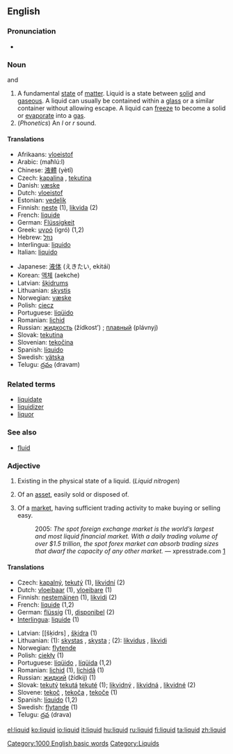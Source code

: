 ==English==

===Pronunciation===
*{{audio|en-us-liquid.ogg|Audio (US)}}

===Noun===
{{en-noun-reg}}  {{countable}} and {{uncountable}}

#A fundamental [[state]] of [[matter]]. Liquid is a state between [[solid]] and [[gaseous]]. A liquid can usually be contained within a [[glass]] or a similar container without allowing escape. A liquid can [[freeze]] to become a solid or [[evaporate]] into a [[gas]].
#(''Phonetics'') An ''l'' or ''r'' sound.

====Translations====
{{top}}
*Afrikaans: [[vloeistof]]
*Arabic: {{ARchar|[[محلول]]}} (maħlú:l) {{m}}
*Chinese: [[液體]] (yètǐ)
*Czech: [[kapalina]] {{f}}, [[tekutina]] {{f}}
*Danish: [[væske]] {{c}}
*Dutch: [[vloeistof]] {{f}}
*Estonian: [[vedelik]]
*Finnish: [[neste]] (1), [[likvida]] (2)
*French: [[liquide]] {{m}}
*German: [[Flüssigkeit]] {{f}}
*Greek: [[υγρό]] (igró) {{f}} (1,2)
*Hebrew: [[נוזל]] {{m}}
*Interlingua: [[liquido]]
*Italian: [[liquido]] {{m}}
{{mid}}
*Japanese: [[液体]] (えきたい, ekitái)
*Korean: [[액체]] (aekche)
*Latvian: [[šķidrums]] {{m}}
*Lithuanian: [[skystis]] {{m}}
*Norwegian: [[væske]] {{f}}
*Polish: [[ciecz]] {{f}}
*Portuguese: [[líqüido]] {{m}}
*Romanian: [[lichid]] {{n}}
*Russian: [[жидкость]] (žídkost’) {{f}}; [[плавный]] (plávnyj) {{m}}
*Slovak: [[tekutina]] {{f}}
*Slovenian: [[tekočina]] {{f}}
*Spanish: [[líquido]] {{m}}
*Swedish: [[vätska]]
*Telugu: [[ద్రవం]] (dravam)
{{bottom}}

===Related terms===
*[[liquidate]]
*[[liquidizer]]
*[[liquor]]

===See also===
*[[fluid]]

===Adjective===
{{en-adj-more-most}}

#Existing in the physical state of a liquid.  (''Liquid nitrogen'')
# {{finance}} Of an [[asset]], easily sold or disposed of.
# {{finance}} Of a [[market]], having sufficient trading activity to make buying or selling easy.
#: 2005: ''The spot foreign exchange market is the world’s largest and most liquid financial market. With a daily trading volume of over $1.5 trillion, the spot forex market can absorb trading sizes that dwarf the capacity of any other market.'' &mdash; xpresstrade.com [http://www.xpresstrade.com/24hour_liquidity.html]

====Translations====
{{top}}
*Czech: [[kapalný]], [[tekutý]] (1), [[likvidní]] (2)
*Dutch: [[vloeibaar]] (1), [[vloeibare]] (1)
*Finnish: [[nestemäinen]] (1), [[likvidi]] (2)
*French: [[liquide]] {{m}} {{f}} (1,2)
*German: [[flüssig]] (1), [[disponibel]] (2)
*[[Interlingua]]: [[liquide]] (1)
{{mid}}
*Latvian: [[šķidrs] {{m}}, [[šķidra]] {{f}} (1)
*Lithuanian: (1): [[skystas]] {{m}}, [[skysta]] {{f}}; (2): [[likvidus]] {{m}}, [[likvidi]] {{f}}
*Norwegian: [[flytende]]
*Polish: [[ciekły]] {{m}} (1)
*Portuguese: [[líqüido]] {{m}}, [[líqüida]] {{f}} (1,2)
*Romanian: [[lichid]] {{m}} (1), [[lichidă]] {{f}} (1)
*Russian: [[жидкий]] (žídkij) (1)
*Slovak: [[tekutý]] {{m}} [[tekutá]] {{f}} [[tekuté]] {{n}} (1); [[likvidný]] {{m}}, [[likvidná]] {{f}}, [[likvidné]] {{n}} (2)
*Slovene: [[tekoč]] {{m}}, [[tekoča]] {{f}}, [[tekoče]] {{n}} (1)
*Spanish: [[líquido]] (1,2)
*Swedish: [[flytande]] (1)
*Telugu: [[ద్రవ]] (drava)
{{bottom}}

[[Category:1000 English basic words]]
[[Category:Liquids]]

[[el:liquid]]
[[ko:liquid]]
[[io:liquid]]
[[it:liquid]]
[[hu:liquid]]
[[ru:liquid]]
[[fi:liquid]]
[[ta:liquid]]
[[zh:liquid]]